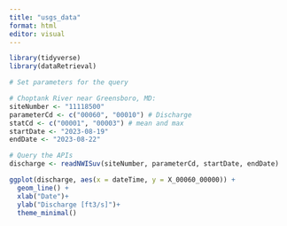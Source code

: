 ```yaml
---
title: "usgs_data"
format: html
editor: visual
---
```


```r
library(tidyverse)
library(dataRetrieval)

```

```r
# Set parameters for the query

# Choptank River near Greensboro, MD:
siteNumber <- "11118500"
parameterCd <- c("00060", "00010") # Discharge
statCd <- c("00001", "00003") # mean and max
startDate <- "2023-08-19"
endDate <- "2023-08-22"

```

```r
# Query the APIs
discharge <- readNWISuv(siteNumber, parameterCd, startDate, endDate)


```

```r
ggplot(discharge, aes(x = dateTime, y = X_00060_00000)) +
  geom_line() +
  xlab("Date")+
  ylab("Discharge [ft3/s]")+
  theme_minimal()
```
